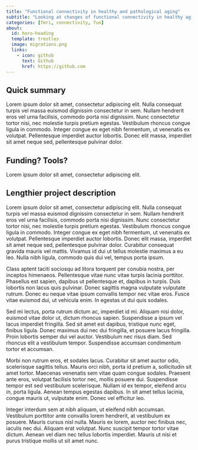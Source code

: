 ```yaml
---
title: "Functional connectivity in healthy and pathological aging"
subtitle: "Looking at changes of functional connectivity in healthy aging and disease"
categories: [fmri, connectivity, fun] 
about:
  id: hero-heading
  template: trestles
  image: migrations.png
  links:
    - icon: github
      text: Github
      href: https://github.com
---
```


:::{#hero-heading}

## Quick summary

Lorem ipsum dolor sit amet, consectetur adipiscing elit. Nulla consequat turpis vel massa euismod dignissim consectetur in sem. Nullam hendrerit eros vel urna facilisis, commodo porta nisi dignissim. Nunc consectetur tortor nisi, nec molestie turpis pretium egestas. Vestibulum rhoncus congue ligula in commodo. Integer congue ex eget nibh fermentum, ut venenatis ex volutpat. Pellentesque imperdiet auctor lobortis. Donec elit massa, imperdiet sit amet neque sed, pellentesque pulvinar dolor.

## Funding? Tools? 

Lorem ipsum dolor sit amet, consectetur adipiscing elit. 

:::

## Lengthier project description

Lorem ipsum dolor sit amet, consectetur adipiscing elit. Nulla consequat turpis vel massa euismod dignissim consectetur in sem. Nullam hendrerit eros vel urna facilisis, commodo porta nisi dignissim. Nunc consectetur tortor nisi, nec molestie turpis pretium egestas. Vestibulum rhoncus congue ligula in commodo. Integer congue ex eget nibh fermentum, ut venenatis ex volutpat. Pellentesque imperdiet auctor lobortis. Donec elit massa, imperdiet sit amet neque sed, pellentesque pulvinar dolor. Curabitur consequat gravida mauris vel mattis. Vivamus id dui ut tellus molestie maximus a eu leo. Nulla nibh ligula, commodo quis dui vel, tempus porta ipsum.

Class aptent taciti sociosqu ad litora torquent per conubia nostra, per inceptos himenaeos. Pellentesque vitae nunc vitae turpis lacinia porttitor. Phasellus est sapien, dapibus ut pellentesque et, dapibus in turpis. Duis lobortis non lacus quis pulvinar. Donec sagittis magna vulputate vulputate rutrum. Donec eu neque vitae ipsum convallis tempor nec vitae eros. Fusce vitae euismod dui, ut vehicula enim. In egestas ut dui quis sodales.

Sed mi lectus, porta rutrum dictum ac, imperdiet id mi. Aliquam nisi dolor, euismod vitae dolor ut, dictum rhoncus sapien. Suspendisse a ipsum vel lacus imperdiet fringilla. Sed sit amet est dapibus, tristique nunc eget, finibus ligula. Donec maximus dui nec dui fringilla, et posuere lacus fringilla. Proin lobortis semper dui vel auctor. Vestibulum nec risus diam. Sed rhoncus elit a vestibulum tempor. Suspendisse accumsan condimentum tortor et accumsan.

Morbi non rutrum eros, et sodales lacus. Curabitur sit amet auctor odio, scelerisque sagittis tellus. Mauris orci nibh, porta id pretium a, sollicitudin sit amet tortor. Maecenas venenatis sem vitae quam congue sodales. Praesent ante eros, volutpat facilisis tortor nec, mollis posuere dui. Suspendisse tempor est sed vestibulum scelerisque. Nullam id ex tempor, eleifend arcu in, porta ligula. Aenean tempus egestas dapibus. In sit amet tellus lacinia, congue mauris ut, vulputate enim. Donec vel efficitur leo.

Integer interdum sem at nibh aliquam, ut eleifend nibh accumsan. Vestibulum porttitor ante convallis lorem hendrerit, at vestibulum ex posuere. Mauris cursus nisl nulla. Mauris ex lorem, auctor nec finibus nec, iaculis nec dui. Aliquam erat volutpat. Nunc suscipit tempor tortor vitae dictum. Aenean vel diam nec tellus lobortis imperdiet. Mauris ut nisi et purus tristique mollis ut sit amet nunc.

